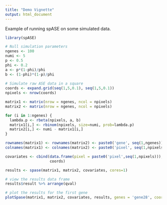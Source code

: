 ```yaml
---
title: "Demo Vignette"
output: html_document
---
```


Example of running spASE on some simulated data.

```r
library(spASE)
```

```r
# Null simulation parameters
ngenes <- 100
numi <- 5
p <- 0.5
phi <- 0.2
a <- p*(1-phi)/phi
b <- (1-phi)*(1-p)/phi
  
# Simulate raw ASE data in a square
coords <- expand.grid(seq(1,5,0.1), seq(1,5,0.1))
npixels <- nrow(coords)

matrix1 <- matrix(nrow = ngenes, ncol = npixels)
matrix2 <- matrix(nrow = ngenes, ncol = npixels)

for (i in 1:ngenes) {
  lambda.p <- rbeta(npixels, a, b)
  matrix1[i,] <- rbinom(npixels, size=numi, prob=lambda.p)
  matrix2[i,] <- numi - matrix1[i,]
}

rownames(matrix1) <- rownames(matrix2) <- paste0('gene', seq(1,ngenes))
colnames(matrix1) <- colnames(matrix2) <- paste0('pixel', seq(1,npixels))

covariates <- cbind(data.frame(pixel = paste0('pixel',seq(1,npixels))),
                    coords)

results <- spase(matrix1, matrix2, covariates, cores=1)
```

```r
# view the results data frame
results$result %>% arrange(qval)
```


```r
# plot the results for the first gene
plotSpase(matrix1, matrix2, covariates, results, genes = 'gene28', coords=coords)
```
